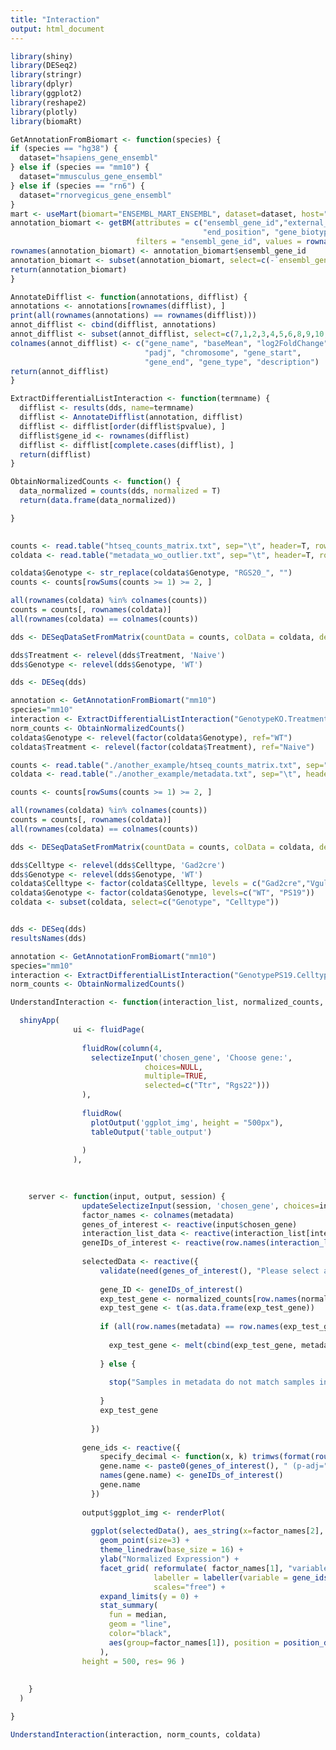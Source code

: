 ```yaml
---
title: "Interaction"
output: html_document
---
```


```r
library(shiny)  
library(DESeq2)
library(stringr)
library(dplyr)
library(ggplot2)
library(reshape2)
library(plotly)
library(biomaRt)

GetAnnotationFromBiomart <- function(species) {
if (species == "hg38") {
  dataset="hsapiens_gene_ensembl"
} else if (species == "mm10") {
  dataset="mmusculus_gene_ensembl"  
} else if (species == "rn6") {
  dataset="rnorvegicus_gene_ensembl"
}
mart <- useMart(biomart="ENSEMBL_MART_ENSEMBL", dataset=dataset, host="aug2017.archive.ensembl.org")
annotation_biomart <- getBM(attributes = c("ensembl_gene_id","external_gene_name","chromosome_name","start_position", 
                                           "end_position", "gene_biotype", "description"), 
                            filters = "ensembl_gene_id", values = rownames(dds), mart = mart) 
rownames(annotation_biomart) <- annotation_biomart$ensembl_gene_id
annotation_biomart <- subset(annotation_biomart, select=c(-`ensembl_gene_id`))
return(annotation_biomart)
}

AnnotateDifflist <- function(annotations, difflist) {
annotations <- annotations[rownames(difflist), ]
print(all(rownames(annotations) == rownames(difflist)))
annot_difflist <- cbind(difflist, annotations)
annot_difflist <- subset(annot_difflist, select=c(7,1,2,3,4,5,6,8,9,10,11,12))
colnames(annot_difflist) <- c("gene_name", "baseMean", "log2FoldChange", "lfcSE", "stat", "pvalue", 
                              "padj", "chromosome", "gene_start",
                              "gene_end", "gene_type", "description")
return(annot_difflist)
}

ExtractDifferentialListInteraction <- function(termname) {
  difflist <- results(dds, name=termname)
  difflist <- AnnotateDifflist(annotation, difflist) 
  difflist <- difflist[order(difflist$pvalue), ]
  difflist$gene_id <- rownames(difflist)
  difflist <- difflist[complete.cases(difflist), ] 
  return(difflist)
}

ObtainNormalizedCounts <- function() {
  data_normalized = counts(dds, normalized = T)
  return(data.frame(data_normalized))

}
  
```
  




```r
counts <- read.table("htseq_counts_matrix.txt", sep="\t", header=T, row.names=1)
coldata <- read.table("metadata_wo_outlier.txt", sep="\t", header=T, row.names=1)

coldata$Genotype <- str_replace(coldata$Genotype, "RGS20_", "") 
counts <- counts[rowSums(counts >= 1) >= 2, ]

all(rownames(coldata) %in% colnames(counts))
counts = counts[, rownames(coldata)]
all(rownames(coldata) == colnames(counts))

dds <- DESeqDataSetFromMatrix(countData = counts, colData = coldata, design = ~ Genotype + Treatment + Genotype:Treatment)

dds$Treatment <- relevel(dds$Treatment, 'Naive')
dds$Genotype <- relevel(dds$Genotype, 'WT')

dds <- DESeq(dds)

annotation <- GetAnnotationFromBiomart("mm10")
species="mm10"
interaction <- ExtractDifferentialListInteraction("GenotypeKO.TreatmentCFA") 
norm_counts <- ObtainNormalizedCounts()
coldata$Genotype <- relevel(factor(coldata$Genotype), ref="WT")
coldata$Treatment <- relevel(factor(coldata$Treatment), ref="Naive")
```





```r
counts <- read.table("./another_example/htseq_counts_matrix.txt", sep="\t", header=T, row.names=1)
coldata <- read.table("./another_example/metadata.txt", sep="\t", header=T, row.names=1)

counts <- counts[rowSums(counts >= 1) >= 2, ]

all(rownames(coldata) %in% colnames(counts))
counts = counts[, rownames(coldata)]
all(rownames(coldata) == colnames(counts))

dds <- DESeqDataSetFromMatrix(countData = counts, colData = coldata, design = ~ Genotype + Celltype + Genotype:Celltype)

dds$Celltype <- relevel(dds$Celltype, 'Gad2cre')
dds$Genotype <- relevel(dds$Genotype, 'WT')
coldata$Celltype <- factor(coldata$Celltype, levels = c("Gad2cre","Vgult1cre")) 
coldata$Genotype <- factor(coldata$Genotype, levels=c("WT", "PS19"))
coldata <- subset(coldata, select=c("Genotype", "Celltype"))


dds <- DESeq(dds)
resultsNames(dds)

annotation <- GetAnnotationFromBiomart("mm10")
species="mm10"
interaction <- ExtractDifferentialListInteraction("GenotypePS19.CelltypeVgult1cre") 
norm_counts <- ObtainNormalizedCounts()
```






```r

UnderstandInteraction <- function(interaction_list, normalized_counts, metadata) {

  shinyApp(
              ui <- fluidPage(
                
                fluidRow(column(4,
                  selectizeInput('chosen_gene', 'Choose gene:', 
                              choices=NULL,
                              multiple=TRUE, 
                              selected=c("Ttr", "Rgs22")))
                ),
                
                fluidRow(
                  plotOutput('ggplot_img', height = "500px"),
                  tableOutput('table_output')
                  
                )
              ),
    

              
    server <- function(input, output, session) {
                updateSelectizeInput(session, 'chosen_gene', choices=interaction_list$gene_name, server=TRUE)
                factor_names <- colnames(metadata)
                genes_of_interest <- reactive(input$chosen_gene)
                interaction_list_data <- reactive(interaction_list[interaction_list$gene_name %in% genes_of_interest(), ])
                geneIDs_of_interest <- reactive(row.names(interaction_list_data()))
      
                selectedData <- reactive({ 
                    validate(need(genes_of_interest(), "Please select a gene"))
                    
                    gene_ID <- geneIDs_of_interest() 
                    exp_test_gene <- normalized_counts[row.names(normalized_counts) %in% gene_ID, ]
                    exp_test_gene <- t(as.data.frame(exp_test_gene))
                    
                    if (all(row.names(metadata) == row.names(exp_test_gene))) {
                      
                      exp_test_gene <- melt(cbind(exp_test_gene, metadata))
                      
                    } else {
                      
                      stop("Samples in metadata do not match samples in Normalized counts")
                      
                    }
                    exp_test_gene
                    
                  })
                
                gene_ids <- reactive({
                    specify_decimal <- function(x, k) trimws(format(round(x, k), nsmall=k))
                    gene.name <- paste0(genes_of_interest(), " (p-adj=", specify_decimal(interaction_list_data()$padj, 3), ")")
                    names(gene.name) <- geneIDs_of_interest()
                    gene.name
                  })
                
                output$ggplot_img <- renderPlot(
                  
                  ggplot(selectedData(), aes_string(x=factor_names[2], y="value", color=factor_names[2])) +
                    geom_point(size=3) + 
                    theme_linedraw(base_size = 16) + 
                    ylab("Normalized Expression") + 
                    facet_grid( reformulate( factor_names[1], "variable"), 
                                labeller = labeller(variable = gene_ids()), 
                                scales="free") + 
                    expand_limits(y = 0) +
                    stat_summary(
                      fun = median,
                      geom = "line",
                      color="black",
                      aes(group=factor_names[1]), position = position_dodge(width=0.9)
                    ),
                height = 500, res= 96 )
                
              
    }
  )

}

UnderstandInteraction(interaction, norm_counts, coldata) 

```






